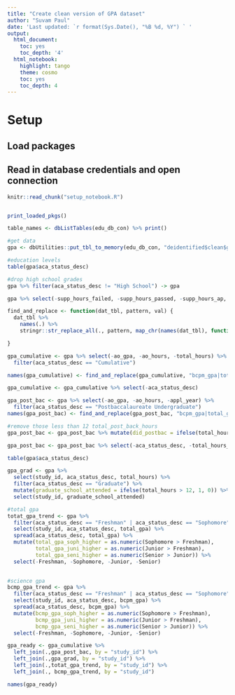 ```yaml
---
title: "Create clean version of GPA dataset"
author: "Suvam Paul"
date: 'Last updated: `r format(Sys.Date(), "%B %d, %Y") ` '
output:
  html_document:
    toc: yes
    toc_depth: '4'
  html_notebook:
    highlight: tango
    theme: cosmo
    toc: yes
    toc_depth: 4
---
```


# Setup
## Load packages
## Read in database credentials and open connection

```r
knitr::read_chunk("setup_notebook.R")
```

```r

```

```r
print_loaded_pkgs()
```



```r

table_names <- dbListTables(edu_db_con) %>% print()

```


```r

#get data
gpa <- dbUtilities::put_tbl_to_memory(edu_db_con, "deidentified$clean$gpa")

```




```r
#education levels
table(gpa$aca_status_desc)

#drop high school grades
gpa %>% filter(aca_status_desc != "High School") -> gpa

```




```r

gpa %>% select(-supp_hours_failed, -supp_hours_passed, -supp_hours_ap, -supp_hours_clep) -> gpa

```



```r

find_and_replace <- function(dat_tbl, pattern, val) {
  dat_tbl %>% 
    names(.) %>% 
    stringr::str_replace_all(., pattern, map_chr(names(dat_tbl), function(x) {paste(x, val, sep = "_") })) 

}

```


```r

gpa_cumulative <- gpa %>% select(-ao_gpa, -ao_hours, -total_hours) %>% 
  filter(aca_status_desc == "Cumulative") 

names(gpa_cumulative) <- find_and_replace(gpa_cumulative, "bcpm_gpa|total_gpa|bcpm_hours", "cumulative")

gpa_cumulative <- gpa_cumulative %>% select(-aca_status_desc)

```


```r

gpa_post_bac <- gpa %>% select(-ao_gpa, -ao_hours, -appl_year) %>%  
  filter(aca_status_desc == "Postbaccalaureate Undergraduate")
names(gpa_post_bac) <- find_and_replace(gpa_post_bac, "bcpm_gpa|total_gpa|bcpm_hours|total_hours", "postbac")

#remove those less than 12 total_post_back_hours
gpa_post_bac <- gpa_post_bac %>% mutate(did_postbac = ifelse(total_hours_postbac > 12, 1,0))

gpa_post_bac <- gpa_post_bac %>% select(-aca_status_desc, -total_hours_postbac)

```


```r

table(gpa$aca_status_desc)

gpa_grad <- gpa %>% 
  select(study_id, aca_status_desc, total_hours) %>%  
  filter(aca_status_desc == "Graduate") %>% 
  mutate(graduate_school_attended = ifelse(total_hours > 12, 1, 0)) %>% 
  select(study_id, graduate_school_attended)


```


```r


#total gpa
totat_gpa_trend <- gpa %>% 
  filter(aca_status_desc == "Freshman" | aca_status_desc == "Sophomore" | aca_status_desc == "Junior" | aca_status_desc == "Senior") %>%
  select(study_id, aca_status_desc, total_gpa) %>% 
  spread(aca_status_desc, total_gpa) %>% 
  mutate(total_gpa_soph_higher = as.numeric(Sophomore > Freshman),
         total_gpa_juni_higher = as.numeric(Junior > Freshman),
         total_gpa_seni_higher = as.numeric(Senior > Junior)) %>% 
  select(-Freshman, -Sophomore, -Junior, -Senior) 
 

#science gpa
bcmp_gpa_trend <- gpa %>% 
  filter(aca_status_desc == "Freshman" | aca_status_desc == "Sophomore" | aca_status_desc == "Junior" | aca_status_desc == "Senior") %>%
  select(study_id, aca_status_desc, bcpm_gpa) %>% 
  spread(aca_status_desc, bcpm_gpa) %>% 
  mutate(bcmp_gpa_soph_higher = as.numeric(Sophomore > Freshman),
         bcmp_gpa_juni_higher = as.numeric(Junior > Freshman),
         bcmp_gpa_seni_higher = as.numeric(Senior > Junior)) %>% 
  select(-Freshman, -Sophomore, -Junior, -Senior) 


```




```r

gpa_ready <- gpa_cumulative %>% 
  left_join(.,gpa_post_bac, by = "study_id") %>% 
  left_join(.,gpa_grad, by = "study_id") %>% 
  left_join(.,totat_gpa_trend, by = "study_id") %>% 
  left_join(., bcmp_gpa_trend, by = "study_id")

names(gpa_ready)
```


